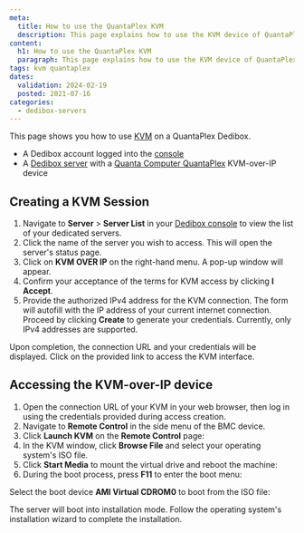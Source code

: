 ```yaml
---
meta:
  title: How to use the QuantaPlex KVM
  description: This page explains how to use the KVM device of QuantaPlex servers
content:
  h1: How to use the QuantaPlex KVM
  paragraph: This page explains how to use the KVM device of QuantaPlex servers
tags: kvm quantaplex
dates:
  validation: 2024-02-19
  posted: 2021-07-16
categories:
  - dedibox-servers
---
```


This page shows you how to use [KVM](/dedibox/kvm-over-ip/concepts/#kvm-over-ip) on a QuantaPlex Dedibox.

<Macro id="requirements" />

- A Dedibox account logged into the [console](https://console.online.net/)
- A [Dedibox server](/dedibox/dedicated-servers/how-to/install-a-server) with a [Quanta Computer QuantaPlex](https://www.qct.io/) KVM-over-IP device

## Creating a KVM Session

1. Navigate to **Server** > **Server List** in your [Dedibox console](https://console.online.net/) to view the list of your dedicated servers.
2. Click the name of the server you wish to access. This will open the server's status page.
3. Click on **KVM OVER IP** on the right-hand menu. A pop-up window will appear.
   <Lightbox src="scaleway_KVM.webp" alt="" />
4. Confirm your acceptance of the terms for KVM access by clicking **I Accept**.
5. Provide the authorized IPv4 address for the KVM connection. The form will autofill with the IP address of your current internet connection. Proceed by clicking **Create** to generate your credentials.
   <Message type="note">
     Currently, only IPv4 addresses are supported.
   </Message>

Upon completion, the connection URL and your credentials will be displayed. Click on the provided link to access the KVM interface.

## Accessing the KVM-over-IP device

1. Open the connection URL of your KVM in your web browser, then log in using the credentials provided during access creation.
2. Navigate to **Remote Control** in the side menu of the BMC device.
   <Lightbox src="scaleway_quantaplex_remote_control.webp" alt="" />
3. Click **Launch KVM** on the **Remote Control** page:
   <Lightbox src="scaleway_quantaplex_launch_kvm.webp" alt="" />
4. In the KVM window, click **Browse File** and select your operating system's ISO file.
   <Lightbox src="scaleway_quantaplex_browse_file.webp" alt="" />
5. Click **Start Media** to mount the virtual drive and reboot the machine:
   <Lightbox src="scaleway_quantaplex_start_media.webp" alt="" />
6. During the boot process, press **F11** to enter the boot menu:
   <Lightbox src="scaleway_quantaplex_f11.webp" alt="" />

Select the boot device **AMI Virtual CDROM0** to boot from the ISO file:

<Lightbox src="scaleway_quantaplex_vcdrom.webp" alt="" />

The server will boot into installation mode. Follow the operating system's installation wizard to complete the installation.


